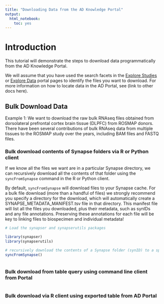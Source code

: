 ```yaml
---
title: "Downloading Data from the AD Knowledge Portal"
output: 
  html_notebook:
    toc: yes
---
```


# Introduction

This tutorial will demonstrate the steps to download data programmatically from the AD Knowledge Portal. 

We will assume that you have used the search facets in the [Explore Studies](https://adknowledgeportal.synapse.org/Explore/Studies) or [Explore Data](https://adknowledgeportal.synapse.org/Explore/Data) portal pages to identify the files you want to download. For more information on how to locate data in the AD Portal, see (link to other docs here). 

## Bulk Download Data

Example 1: We want to download the raw bulk RNAseq files obtained from dorsolateral prefrontal cortex brain tissue (DLPFC) from ROSMAP donors. There have been several contributions of bulk RNAseq data from multiple tissues to the ROSMAP study over the years, including BAM files and FASTQ files. 

### Bulk download contents of Synapse folders via R or Python client

If we know all the files we want are in a particular Synapse directory, we can recursively download all the contents of that folder using the `syncFromSynapse` command in the R or Python client. 

By default, `syncFromSynapse` will download files to your Synapse cache. For a bulk file download (more than a handful of files) we strongly recommend you specify a directory for the download, which will automatically create a SYNAPSE_METADATA_MANIFEST.tsv file in that directory. This manifest file will list all the files you downloaded, plus their metadata, such as synIDs and any file annotations. Preserving these annotations for each file will be key to linking files to biospecimen and individual metadata!

```r
# Load the synapser and synapserutils packages

library(synapser)
library(synapserutils)

# recursively download the contents of a Synapse folder (synID) to a specified directory
syncFromSynapse()

```

```python

```

### Bulk download from table query using command line client from Portal

```bash

```


### Bulk download via R client using exported table from AD Portal 

```r

```

